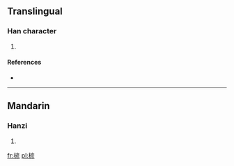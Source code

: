==Translingual==

===Han character===
{{Han char|rn=75|rad=木|as=09|sn=13|four=4092<sub>2</sub>|canj=木卜竹竹 (DYHH), 木卜大竹 (DYKH)}}

# {{defn|Han|sort=木09}}

====References====
* {{Han ref|kx=0538.350|dkj=15115|hdz=21254.140|uh=694C|ud=26956|bh=DDE9|bd=56809}}

----

==Mandarin==

===Hanzi===
{{cmn-hanzi|pin=[[yán]] ([[yan2]])|wg=yen<sup>2</sup>}}

# {{defn|Mandarin|sort=木09}}

[[fr:楌]]
[[pl:楌]]